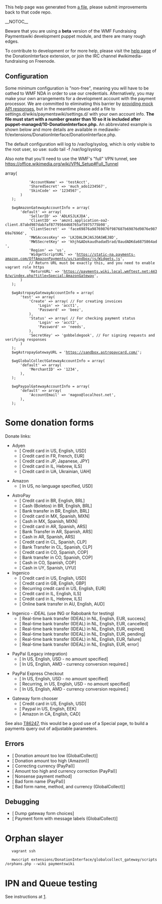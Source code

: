 This help page was generated from [http://git.wikimedia.org/blob/mediawiki%2Fvagrant.git/HEAD/puppet%2Fmodules%2Fpayments%2Ffiles%2FMain_Page.wiki a file], please submit improvements back to that code repo.

__NOTOC__

Beware that you are using a '''beta''' version of the WMF Fundraising Paymentswiki development puppet module, and there are many rough edges.

To contribute to development or for more help, please visit the [https://www.mediawiki.org/wiki/Extension:DonationInterface help page] of the DonationInterface extension, or join the IRC channel #wikimedia-fundraising on Freenode.

== Configuration ==

Some minimum configuration is "non-free", meaning you will have to be oathed to WMF NDA in order to use our credentials.  Alternatively, you may make your own arrangements for a development account with the payment processor.  We are committed to eliminating this barrier by [https://phabricator.wikimedia.org/T89188 providing mock API responses], but in the meantime please add a file to settings.d/wikis/paymentswiki/settings.d/ with your own account info. '''The file must start with a number greater than 10 so it is included after puppet-managed/10-DonationInterface.php.''' An abbreviated example is shown below and more details are available in mediawiki-fr/extensions/DonationInterface/DonationInterface.php.

The default configuration will log to /var/log/syslog, which is only visible to the root user, so use: sudo tail -f /var/log/syslog

Also note that you'll need to use the WMF's "full" VPN tunnel, see https://office.wikimedia.org/wiki/VPN_Setup#Full_Tunnel

    <?php
    # settings.d/wikis/paymentswiki/settings.d/20-DI-test-accounts.php
    
    $wgAdyenGatewayURL = 'https://test.adyen.com';
    $wgAdyenGatewayAccountInfo = array(
        'test' => array(
            'AccountName' => 'testAcct',
            'SharedSecret' => 'much_ado1234567',
            'SkinCode' => '1234567',
        )
    );
    
    $wgAmazonGatewayAccountInfo = array(
        'default' => array(
            'SellerID' => 'ADLKSJLKJDA',
            'ClientID' => 'amzn1.application-oa2-client.87abd987dab7af8779564468765af5975775b98',
            'ClientSecret' => 'face69876a98769876f987687b69876d9876e98769a7696d',
            'MWSAccessKey' => 'LKJDALDKJASJOASWEJ8D',
            'MWSSecretKey' => 'khjh&ADokaudhadad5rad/8audADKda6875864ad',
            'Region' => 'us',
            'WidgetScriptURL' => 'https://static-na.payments-amazon.com/OffAmazonPayments/us/sandbox/js/Widgets.js',
            // Return URL must be exactly this, and you need to enable vagrant role https
            'ReturnURL' => 'https://payments.wiki.local.wmftest.net:4430/w/index.php?title=Special:AmazonGateway',
        )
    );
    
    $wgAstropayGatewayAccountInfo = array(
        'test' => array(
            'Create' => array( // For creating invoices
                'Login' => 'acct1',
                'Password' => 'beez',
            ),
            'Status' => array( // For checking payment status
                'Login' => 'acct2',
                'Password' => 'needs',
            ),
            'SecretKey' => 'gobbeldegook', // For signing requests and verifying responses
        )
    );
    $wgAstropayGatewayURL = 'https://sandbox.astropaycard.com/';
    
    $wgGlobalCollectGatewayAccountInfo = array(
        'default' => array(
            'MerchantID' => '1234',
        ),
    );
    
    $wgPaypalGatewayAccountInfo = array(
        'default' => array(
            'AccountEmail' => 'magoo@localhost.net',
        ),
    );

= Some donation forms =
Donate links:
* Adyen
** [{{fullurl:Special:AdyenGateway|appeal=JimmyQuote&payment_method=cc&recurring=&uselang=en&language=en&currency_code=USD&amount=10&country=US&ffname=adyen}} Credit card in US, English, USD]
** [{{fullurl:Special:AdyenGateway|appeal=JimmyQuote&payment_method=cc&recurring=&uselang=fr&language=fr&currency_code=EUR&amount=10&country=FR&ffname=adyen}} Credit card in FR, French, EUR]
** [{{fullurl:Special:AdyenGateway|appeal=JimmyQuote&payment_method=cc&recurring=&uselang=ja&language=ja&currency_code=JPY&amount=250&country=JP&ffname=adyen}} Credit card in JP, Japanese, JPY]
** [{{fullurl:Special:AdyenGateway|appeal=JimmyQuote&payment_method=cc&recurring=&uselang=he&language=he&currency_code=ILS&amount=100&country=IL&ffname=adyen}} Credit card in IL, Hebrew, ILS]
** [{{fullurl:Special:AdyenGateway|appeal=JimmyQuote&payment_method=cc&recurring=&uselang=uk&language=uk&currency_code=UAH&amount=100&country=UA&ffname=adyen}} Credit card in UA, Ukrainian, UAH]

* Amazon
** [{{fullurl:Special:AmazonGateway|currency_code=USD&country=US&amount=1&ffname=amazon}} In US, no language specified, USD]

* AstroPay
** [{{fullurl:Special:AstroPayGateway|appeal=JimmyQuote&payment_method=cc&recurring=&uselang=en&language=en&currency_code=BRL&amount=100&country=BR&ffname=astropay}} Credit card in BR, English, BRL]
** [{{fullurl:Special:AstroPayGateway|appeal=JimmyQuote&payment_method=cash&recurring=&uselang=en&language=en&currency_code=BRL&amount=100&country=BR&ffname=astropay}} Cash (Boletos) in BR, English, BRL]
** [{{fullurl:Special:AstroPayGateway|appeal=JimmyQuote&payment_method=bt&recurring=&uselang=en&language=en&currency_code=BRL&amount=100&country=BR&ffname=astropay}} Bank transfer in BR, English, BRL]
** [{{fullurl:Special:AstroPayGateway|appeal=JimmyQuote&payment_method=cc&recurring=&uselang=es&language=es&currency_code=MXN&amount=100&country=MX&ffname=astropay-mx}} Credit card in MX, Spanish, MXN]
** [{{fullurl:Special:AstroPayGateway|appeal=JimmyQuote&payment_method=cash&recurring=&uselang=es&language=es&currency_code=MXN&amount=100&country=MX&ffname=astropay-mx}} Cash in MX, Spanish, MXN]
** [{{fullurl:Special:AstroPayGateway|appeal=JimmyQuote&payment_method=cc&recurring=&uselang=es&language=es&currency_code=ARS&amount=100&country=AR&ffname=astropay-ar}} Credit card in AR, Spanish, ARS]
** [{{fullurl:Special:AstroPayGateway|appeal=JimmyQuote&payment_method=bt&recurring=&uselang=es&language=es&currency_code=ARS&amount=100&country=AR&ffname=astropay-ar}} Bank Transfer in AR, Spanish, ARS]
** [{{fullurl:Special:AstroPayGateway|appeal=JimmyQuote&payment_method=cash&recurring=&uselang=es&language=es&currency_code=ARS&amount=100&country=AR&ffname=astropay-ar}} Cash in AR, Spanish, ARS]
** [{{fullurl:Special:AstroPayGateway|appeal=JimmyQuote&payment_method=cc&recurring=&uselang=es&language=es&currency_code=CLP&amount=5000&country=CL&ffname=astropay-cl}} Credit card in CL, Spanish, CLP]
** [{{fullurl:Special:AstroPayGateway|appeal=JimmyQuote&payment_method=bt&recurring=&uselang=es&language=es&currency_code=CLP&amount=5000&country=CL&ffname=astropay-cl}} Bank Transfer in CL, Spanish, CLP]
** [{{fullurl:Special:AstroPayGateway|appeal=JimmyQuote&payment_method=cc&recurring=&uselang=es&language=es&currency_code=COP&amount=5000&country=CO&ffname=astropay-co}} Credit card in CO, Spanish, COP]
** [{{fullurl:Special:AstroPayGateway|appeal=JimmyQuote&payment_method=bt&recurring=&uselang=es&language=es&currency_code=COP&amount=5000&country=CO&ffname=astropay-co}} Bank transfer in CO, Spanish, COP]
** [{{fullurl:Special:AstroPayGateway|appeal=JimmyQuote&payment_method=cash&recurring=&uselang=es&language=es&currency_code=COP&amount=5000&country=CO&ffname=astropay-co}} Cash in CO, Spanish, COP]
** [{{fullurl:Special:AstroPayGateway|appeal=JimmyQuote&payment_method=cash&recurring=&uselang=es&language=es&currency_code=UYU&amount=5000&country=UY&ffname=astropay-uy}} Cash in UY, Spanish, UYU]
* Ingenico
** [{{fullurl:Special:GlobalCollectGateway|appeal=JimmyQuote&ffname=cc-vmad&payment_method=cc&recurring=&uselang=en&language=en&currency_code=USD&amount=10&country=US}} Credit card in US, English, USD]
** [{{fullurl:Special:GlobalCollectGateway|appeal=JimmyQuote&ffname=cc-vmad&payment_method=cc&recurring=&uselang=en&language=en&currency_code=GBP&country=GB&amount=2.01}} Credit card in GB, English, GBP]
** [{{fullurl:Special:GlobalCollectGateway|appeal=JimmyQuote&ffname=rcc-vmad&payment_method=cc&recurring=1&uselang=en&language=en&currency_code=EUR&country=US&amount=2.01}} Recurring credit card in US, English, EUR]
** [{{fullurl:Special:GlobalCollectGateway|appeal=JimmyQuote&ffname=cc-vmad&payment_method=cc&recurring=&uselang=en&language=en&currency_code=ILS&country=IL&amount=20.01}} Credit card in IL, English, ILS]
** [{{fullurl:Special:GlobalCollectGateway|appeal=JimmyQuote&ffname=cc-vmad&payment_method=cc&recurring=&uselang=he&language=he&currency_code=ILS&country=IL&amount=20.01}} Credit card in IL, Hebrew, ILS]
** [{{fullurl:Special:GlobalCollectGateway|appeal=JimmyQuote&recurring=&payment_method=obt&utm_medium=Waystogive&utm_campaign=C11_Waystogive&utm_key=&language=en&country=AU&returnto=Thank_You%2Fen&amountGiven=&currency_code=AUD&frequency=onetime&amount=3&uselang=en}} Online bank transfer in AU, English, AUD]

* Ingenico - iDEAL (use ING or Rabobank for testing)
** [{{fullurl:Special:GlobalCollectGateway|appeal=JimmyQuote&ffname=rtbt-ideal-noadd&recurring=&payment_method=rtbt&payment_submethod=rtbt_ideal&utm_source=Waystogive.default%7Edefault%7Edefault%7Edefault%7Econtrol.rtbt.rtbt_ideal&utm_medium=Waystogive&utm_campaign=C11_Waystogive&utm_key=&language=en&country=NL&returnto=Thank_You%2Fen&amountGiven=&currency_code=EUR&frequency=onetime&amount=1&uselang=en}} Real-time bank transfer (IDEAL) in NL, English, EUR, success]
** [{{fullurl:Special:GlobalCollectGateway|appeal=JimmyQuote&ffname=rtbt-ideal-noadd&recurring=&payment_method=rtbt&payment_submethod=rtbt_ideal&utm_source=Waystogive.default%7Edefault%7Edefault%7Edefault%7Econtrol.rtbt.rtbt_ideal&utm_medium=Waystogive&utm_campaign=C11_Waystogive&utm_key=&language=en&country=NL&returnto=Thank_You%2Fen&amountGiven=&currency_code=EUR&frequency=onetime&amount=2&uselang=en}} Real-time bank transfer (IDEAL) in NL, English, EUR, cancelled]
** [{{fullurl:Special:GlobalCollectGateway|appeal=JimmyQuote&ffname=rtbt-ideal-noadd&recurring=&payment_method=rtbt&payment_submethod=rtbt_ideal&utm_source=Waystogive.default%7Edefault%7Edefault%7Edefault%7Econtrol.rtbt.rtbt_ideal&utm_medium=Waystogive&utm_campaign=C11_Waystogive&utm_key=&language=en&country=NL&returnto=Thank_You%2Fen&amountGiven=&currency_code=EUR&frequency=onetime&amount=3&uselang=en}} Real-time bank transfer (IDEAL) in NL, English, EUR, expired]
** [{{fullurl:Special:GlobalCollectGateway|appeal=JimmyQuote&ffname=rtbt-ideal-noadd&recurring=&payment_method=rtbt&payment_submethod=rtbt_ideal&utm_source=Waystogive.default%7Edefault%7Edefault%7Edefault%7Econtrol.rtbt.rtbt_ideal&utm_medium=Waystogive&utm_campaign=C11_Waystogive&utm_key=&language=en&country=NL&returnto=Thank_You%2Fen&amountGiven=&currency_code=EUR&frequency=onetime&amount=4&uselang=en}} Real-time bank transfer (IDEAL) in NL, English, EUR, pending]
** [{{fullurl:Special:GlobalCollectGateway|appeal=JimmyQuote&ffname=rtbt-ideal-noadd&recurring=&payment_method=rtbt&payment_submethod=rtbt_ideal&utm_source=Waystogive.default%7Edefault%7Edefault%7Edefault%7Econtrol.rtbt.rtbt_ideal&utm_medium=Waystogive&utm_campaign=C11_Waystogive&utm_key=&language=en&country=NL&returnto=Thank_You%2Fen&amountGiven=&currency_code=EUR&frequency=onetime&amount=5&uselang=en}} Real-time bank transfer (IDEAL) in NL, English, EUR, failure]
** [{{fullurl:Special:GlobalCollectGateway|appeal=JimmyQuote&ffname=rtbt-ideal-noadd&recurring=&payment_method=rtbt&payment_submethod=rtbt_ideal&utm_source=Waystogive.default%7Edefault%7Edefault%7Edefault%7Econtrol.rtbt.rtbt_ideal&utm_medium=Waystogive&utm_campaign=C11_Waystogive&utm_key=&language=en&country=NL&returnto=Thank_You%2Fen&amountGiven=&currency_code=EUR&frequency=onetime&amount=7&uselang=en}} Real-time bank transfer (IDEAL) in NL, English, EUR, error]

* PayPal (Legacy integration)
** [{{fullurl:Special:PaypalLegacyGateway|appeal=JimmyQuote&ffname=paypal&recurring=&language=en&utm_source=Waystogive&utm_medium=sitenotice&utm_campaign=C11_Waystogive&gateway=paypal&returnto=Thank_You%2Fen&currency_code=USD&uselang=en}} In US, English, USD - no amount specified]
** [{{fullurl:Special:PaypalLegacyGateway|appeal=JimmyQuote&ffname=paypal&recurring=&language=en&utm_source=Waystogive&utm_medium=sitenotice&utm_campaign=C11_Waystogive&gateway=paypal&returnto=Thank_You%2Fen&currency_code=AMD&amount=1000&uselang=en}} In US, English, AMD - currency conversion required.]

* PayPal Express Checkout
** [{{fullurl:Special:PaypalExpressGateway|appeal=JimmyQuote&ffname=paypal&recurring=&language=en&utm_source=Waystogive&utm_medium=sitenotice&utm_campaign=C11_Waystogive&gateway=paypal&returnto=Thank_You%2Fen&currency_code=USD&uselang=en}} In US, English, USD - no amount specified]
** [{{fullurl:Special:PaypalExpressGateway|appeal=JimmyQuote&ffname=paypal&recurring=1&language=en&utm_source=Waystogive&utm_medium=sitenotice&utm_campaign=C11_Waystogive&gateway=paypal&returnto=Thank_You%2Fen&currency_code=USD&uselang=en}} Recurring, in US, English, USD - no amount specified]
** [{{fullurl:Special:PaypalExpressGateway|appeal=JimmyQuote&ffname=paypal&recurring=&language=en&utm_source=Waystogive&utm_medium=sitenotice&utm_campaign=C11_Waystogive&gateway=paypal&returnto=Thank_You%2Fen&currency_code=AMD&amount=1000&uselang=en}} In US, English, AMD - currency conversion required.]

* Gateway form chooser
** [{{fullurl:Special:GatewayFormChooser|uselang=en&language=en&currency_code=USD&amount=10&country=US&payment_method=cc}} Credit card in US, English, USD]
** [{{fullurl:Special:GatewayFormChooser|uselang=en&language=en&currency_code=EEK&country=US&amount=2500&payment_method=paypal}} Paypal in US, English, EEK]
** [{{fullurl:Special:GatewayFormChooser|uselang=en&language=en&currency_code=CAD&country=CA&amount=250&payment_method=amazon}} Amazon in CA, English, CAD]

See also [https://phabricator.wikimedia.org/T86247 T86247], this would be a good use of a Special page, to build a payments query out of adjustable parameters.

== Errors ==
* [{{fullurl:Special:GlobalCollectGateway|appeal=JimmyQuote&ffname=cc-vmad&recurring=&uselang=en&language=en&currency_code=USD&country=US&amount=.01&payment_method=cc}} Donation amount too low (GlobalCollect)]
* [{{fullurl:Special:AmazonGateway|uselang=en&language=en&currency_code=USD&country=US&amount=992500&payment_method=amazon}} Donation amount too high (Amazon)]
* [{{fullurl:Special:PaypalLegacyGateway|appeal=JimmyQuote&ffname=paypal&recurring=&uselang=en&language=en&currency_code=INR&country=US&amount=200.01}} Correcting currency (PayPal)]
* [{{fullurl:Special:PaypalLegacyGateway|ffname=paypal&recurring=&payment_method=paypal&utm_source=fr-redir.default%7Edefault%7Edefault%7Edefault%7Econtrol.paypal&utm_medium=spontaneous&utm_campaign=spontaneous&utm_key=&referrer=&language=en&country=US&returnto=Thank_You%2Fen&amountGiven=&currency_code=EEK&frequency=onetime&amount=30000000&uselang=en}} Amount too high and currency correction (PayPal)]
* [{{fullurl:Special:GatewayFormChooser|uselang=en&language=en&currency_code=USD&amount=10&country=US&payment_method=blarg}} Nonsense payment method]
* [{{fullurl:Special:PaypalLegacyGateway|ffname=badname&recurring=&payment_method=paypal&language=en&country=NO&returnto=Thank_You%2Fen&amountGiven=&currency_code=NKD&frequency=onetime&amount=3000&uselang=en}} Bad form name (PayPal)]
* [{{fullurl:Special:GlobalCollectGateway|ffname=badname&recurring=&payment_method=aa&language=en&country=NO&returnto=Thank_You%2Fen&amountGiven=&currency_code=ABC&frequency=onetime&amount=3000&uselang=en}} Bad form name, method, and currency (GlobalCollect)]

== Debugging ==
* [{{fullurl:Special:GatewayFormChooser|testGetAll=1}} Dump gateway form choices]
* [{{fullurl:Special:GlobalCollectGateway|appeal=JimmyQuote&ffname=cc-vmad&recurring=&uselang=qqx&language=qqx&currency_code=USD&country=US&amount=1.01}} Payment form with message labels (GlobalCollect)]

= Orphan slayer =

    vagrant ssh
    
    mwscript extensions/DonationInterface/globalcollect_gateway/scripts/orphans.php --wiki paymentswiki

= IPN and Queue testing =

See instructions at [https://www.mediawiki.org/wiki/Fundraising_tech/Queue_testing].

